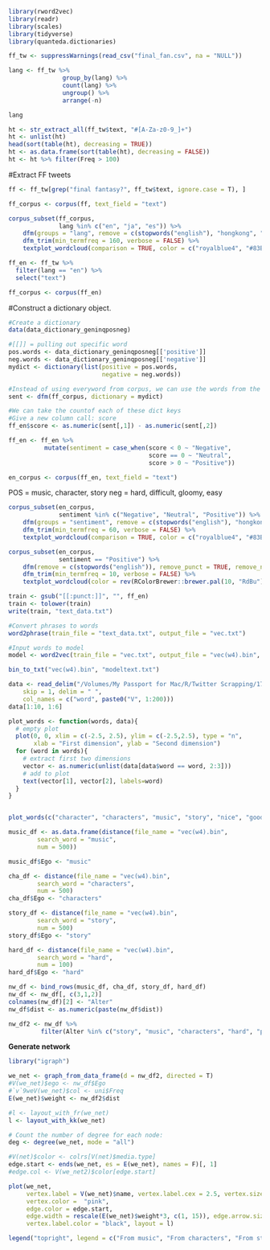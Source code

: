 ```r
library(rword2vec)
library(readr)
library(scales)
library(tidyverse)
library(quanteda.dictionaries)

```

```r
ff_tw <- suppressWarnings(read_csv("final_fan.csv", na = "NULL"))
```

```r
lang <- ff_tw %>% 
               group_by(lang) %>% 
               count(lang) %>%
               ungroup() %>%
               arrange(-n) 

lang
```

```r
ht <- str_extract_all(ff_tw$text, "#[A-Za-z0-9_]+")
ht <- unlist(ht)
head(sort(table(ht), decreasing = TRUE))
ht <- as.data.frame(sort(table(ht), decreasing = FALSE))
ht <- ht %>% filter(Freq > 100)
```

#Extract FF tweets
```r
ff <- ff_tw[grep("final fantasy?", ff_tw$text, ignore.case = T), ]
```

```r
ff_corpus <- corpus(ff, text_field = "text")
```

```r
corpus_subset(ff_corpus, 
              lang %in% c("en", "ja", "es")) %>%
    dfm(groups = "lang", remove = c(stopwords("english"), "hongkong", "hong", "kong", "protests", "weeks", "mr", "ms", "yesterday", "said", "also", "and", "32", "can", "set", "two", "since", "took", "well"), remove_punct = TRUE, remove_numbers = TRUE, remove_separators = FALSE) %>%
    dfm_trim(min_termfreq = 160, verbose = FALSE) %>%
    textplot_wordcloud(comparison = TRUE, color = c("royalblue4", "#83B692", "red3"), rotation = 0)
```



```r
ff_en <- ff_tw %>%
  filter(lang == "en") %>%
  select("text")
```

```r
ff_corpus <- corpus(ff_en)
```

#Construct a dictionary object.

```r
#Create a dictionary
data(data_dictionary_geninqposneg)

#[[]] = pulling out specific word
pos.words <- data_dictionary_geninqposneg[['positive']]
neg.words <- data_dictionary_geninqposneg[['negative']]
mydict <- dictionary(list(positive = pos.words,
                          negative = neg.words))
```

```r
#Instead of using everyword from corpus, we can use the words from the dictinary
sent <- dfm(ff_corpus, dictionary = mydict)
```

```r
#We can take the countof each of these dict keys
#Give a new column call: score
ff_en$score <- as.numeric(sent[,1]) - as.numeric(sent[,2])
```

```r
ff_en <- ff_en %>%
          mutate(sentiment = case_when(score < 0 ~ "Negative",
                                       score == 0 ~ "Neutral",
                                       score > 0 ~ "Positive"))
```


```r
en_corpus <- corpus(ff_en, text_field = "text")
```

POS = music, character, story
neg = hard, difficult, gloomy, easy
```r
corpus_subset(en_corpus, 
              sentiment %in% c("Negative", "Neutral", "Positive")) %>%
    dfm(groups = "sentiment", remove = c(stopwords("english"), "hongkong", "hong", "kong", "protests", "weeks", "mr", "ms", "yesterday", "said", "also", "and", "32", "can", "set", "two", "since", "took", "well"), remove_punct = TRUE, remove_numbers = TRUE, remove_separators = FALSE) %>%
    dfm_trim(min_termfreq = 60, verbose = FALSE) %>%
    textplot_wordcloud(comparison = TRUE, color = c("royalblue4", "#83B692", "red3"), rotation = 0)
```

```r
corpus_subset(en_corpus, 
              sentiment == "Positive") %>%
    dfm(remove = c(stopwords("english")), remove_punct = TRUE, remove_numbers = TRUE, remove_separators = FALSE) %>%
    dfm_trim(min_termfreq = 10, verbose = FALSE) %>%
    textplot_wordcloud(color = rev(RColorBrewer::brewer.pal(10, "RdBu")), rotation = 0)
```






```r
train <- gsub("[[:punct:]]", "", ff_en)
train <- tolower(train)
write(train, "text_data.txt")
```

```r
#Convert phrases to words
word2phrase(train_file = "text_data.txt", output_file = "vec.txt")
```

```r
#Input words to model
model <- word2vec(train_file = "vec.txt", output_file = "vec(w4).bin", binary = 1, window = 4, layer1_size = 200)
```

```r
bin_to_txt("vec(w4).bin", "modeltext.txt")
```

```r
data <- read_delim("/Volumes/My Passport for Mac/R/Twitter Scrapping/17 Jun 20 Final_Fantasy/modeltext.txt", 
	skip = 1, delim = " ",
	col_names = c("word", paste0("V", 1:200)))
data[1:10, 1:6]
```

```r
plot_words <- function(words, data){
  # empty plot
  plot(0, 0, xlim = c(-2.5, 2.5), ylim = c(-2.5,2.5), type = "n",
       xlab = "First dimension", ylab = "Second dimension")
  for (word in words){
    # extract first two dimensions
    vector <- as.numeric(unlist(data[data$word == word, 2:3]))
    # add to plot
    text(vector[1], vector[2], labels=word)
  }
}


plot_words(c("character", "characters", "music", "story", "nice", "good", "hard", "diffcult", "love", "storyline", "finalfantasy"), data)
```

```r
music_df <- as.data.frame(distance(file_name = "vec(w4).bin",
		search_word = "music",
		num = 500))

music_df$Ego <- "music"

cha_df <- distance(file_name = "vec(w4).bin",
		search_word = "characters",
		num = 500)
cha_df$Ego <- "characters"

story_df <- distance(file_name = "vec(w4).bin",
		search_word = "story",
		num = 500)
story_df$Ego <- "story"

hard_df <- distance(file_name = "vec(w4).bin",
		search_word = "hard",
		num = 100)
hard_df$Ego <- "hard"
```

```r
nw_df <- bind_rows(music_df, cha_df, story_df, hard_df)
nw_df <- nw_df[, c(3,1,2)]
colnames(nw_df)[2] <- "Alter"
nw_df$dist <- as.numeric(paste(nw_df$dist))
```

```r
nw_df2 <- nw_df %>% 
         filter(Alter %in% c("story", "music", "characters", "hard", "perfect", "boss", "battle", "song", "nice", "bad", "difficult", "beautiful", "lightning", "underrated", "memories", "victory", "powerful", "franchise"))
```

**Generate network**
```r
library("igraph") 
```

```r
we_net <- graph_from_data_frame(d = nw_df2, directed = T) 
#V(we_net)$ego <- nw_df$Ego
#`v`9weV(we_net)$col <- uni$Freq
E(we_net)$weight <- nw_df2$dist
```

```r
#l <- layout_with_fr(we_net)
l <- layout_with_kk(we_net)

# Count the number of degree for each node:
deg <- degree(we_net, mode = "all")

#V(net)$color <- colrs[V(net)$media.type]
edge.start <- ends(we_net, es = E(we_net), names = F)[, 1]
#edge.col <- V(we_net2)$color[edge.start]
```


```r
plot(we_net, 
     vertex.label = V(we_net)$name, vertex.label.cex = 2.5, vertex.size = rescale(deg, c(1, 10)),
     vertex.color =  "pink",
     edge.color = edge.start,
     edge.width = rescale(E(we_net)$weight*3, c(1, 15)), edge.arrow.size = 2, edge.curved = 0.3, 
     vertex.label.color = "black", layout = l)

legend("topright", legend = c("From music", "From characters", "From story", "From hard"), pch = 19, cex = 2, col = categorical_pal(4)[c(1, 2, 3,4)]) 
```

